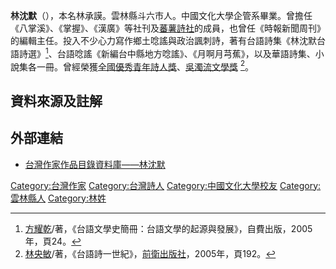 '''林沈默'''（{{bd|1959年|||CatIdx=L林}}），本名林承謨。雲林縣斗六市人。中國文化大學企管系畢業。曾擔任《八掌溪》、《掌握》、《漢廣》等社刊及[[蕃薯詩社|蕃薯詩社]]的成員，也曾任《時報新聞周刊》的編輯主任。投入不少心力寫作鄉土唸謠與政治諷刺詩，著有台語詩集《林沈默台語詩選》<ref>[[方耀乾|方耀乾]]/著，《台語文學史簡冊：台語文學的起源與發展》，自費出版，2005年，頁24。</ref>、台語唸謠《新編台中縣地方唸謠》、《月啊月芎蕉》，以及華語詩集、小說集各一冊。曾經榮獲[[全國優秀青年詩人獎|全國優秀青年詩人獎]]、[[吳濁流文學獎|吳濁流文學獎]] <ref>[[林央敏|林央敏]]/著，《台語詩一世紀》，[[前衛出版社|前衛出版社]]，2005年，頁192。</ref>。

==資料來源及註解==
<references />

==外部連結==
* [https://db.nmtl.gov.tw/site4/s6/writerinfo?id=777 台灣作家作品目錄資料庫——林沈默] {{Wayback|url=https://db.nmtl.gov.tw/site4/s6/writerinfo?id=777 |date=20211231211732 }}

[[Category:台灣作家|Category:台灣作家]]
[[Category:台灣詩人|Category:台灣詩人]]
[[Category:中國文化大學校友|Category:中國文化大學校友]]
[[Category:雲林縣人|Category:雲林縣人]]
[[Category:林姓|Category:林姓]]